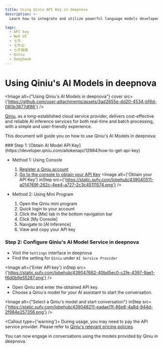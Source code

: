 ```yaml
---
title: Using Qiniu API Key in deepnova
description: >-
  Learn how to integrate and utilize powerful language models developed by Qiniu into deepnova for various tasks. Follow the steps to obtain an API key and configure it for seamless interaction.

tags:
  - API key
  - Web UI
  - 七牛
  - 七牛云
  - 七牛智能
  - Qiniu
  - DeepSeek
---
```


# Using Qiniu's AI Models in deepnova

<Image alt={"Using Qiniu's AI Models in deepnova"} cover src={'https://github.com/user-attachments/assets/3ad2655e-dd20-4534-bf6d-080b3677df86'} />

[Qiniu](https://www.qiniu.com), as a long-established cloud service provider, delivers cost-effective and reliable AI inference services for both real-time and batch processing, with a simple and user-friendly experience.

This document will guide you on how to use Qiniu's AI Models in deepnova:

<Steps>
  ### Step 1: [Obtain AI Model API Key](https://developer.qiniu.com/aitokenapi/12884/how-to-get-api-key)

  - Method 1: Using Console

    1. [Register a Qiniu account](https://s.qiniu.com/umqq6n?ref=developer.qiniu.com\&s_path=%2Faitokenapi%2F12884%2Fhow-to-get-api-key)
    2. [Go to the console to obtain your API Key](https://portal.qiniu.com/ai-inference/api-key)
       <Image alt={'Obtain your API Key'} inStep src={'https://static.sufy.com/lobehub/439040511-a014769f-262c-4ee4-a727-2c3c45111574.png'} />

  - Method 2: Using Mini Program
    1. Open the Qiniu mini program
    2. Quick login to your account
    3. Click the \[Me] tab in the bottom navigation bar
    4. Click \[My Console]
    5. Navigate to \[AI Inference]
    6. View and copy your API key

  ### Step 2: Configure Qiniu's AI Model Service in deepnova

  - Visit the `Settings` interface in deepnova
  - Find the setting for `Qiniu` under `AI Service Provider`

  <Image alt={'Enter API key'} inStep src={'https://static.sufy.com/lobehub/439047682-40bd5ec0-c2fe-4397-9ae1-f6d0b9e55287.png'} />

  - Open Qiniu and enter the obtained API key.
  - Choose a Qiniu's model for your AI assistant to start the conversation.

  <Image alt={"Select a Qiniu's model and start conversation"} inStep src={'https://static.sufy.com/lobehub/439048211-eadae11f-86e8-4a8d-944d-2f984e257356.png'} />

  <Callout type={'warning'}>
    During usage, you may need to pay the API service provider. Please refer to [Qiniu's relevant pricing policies](https://developer.qiniu.com/aitokenapi/12898/ai-token-api-pricing).
  </Callout>
</Steps>

You can now engage in conversations using the models provided by Qiniu in deepnova.
